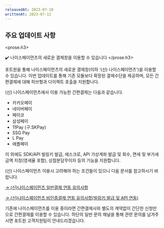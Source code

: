 ```yaml
---
releasedAt: 2023-07-10
writtenAt: 2023-07-12
---
```



## 주요 업데이트 사항

<prose.h3>
  <PaymentV1 />

  ✔️ 나이스페이먼츠의 새로운 결제창을 이용할 수 있습니다
</prose.h3>

포트원을 통해 나이스페이먼츠의 새로운 결제창(이하 ‘(신) 나이스페이먼츠’)을 이용할 수 있습니다. 이번
업데이트를 통해 기존 모듈보다 확장된 결제수단을 제공하며, 모든 간편결제에 대해 허브형과 다이렉트
호출을 지원합니다.

(신) 나이스페이먼츠에서 이용 가능한 간편결제는 다음과 같습니다.

- 카카오페이
- 네이버페이
- 페이코
- 삼성페이
- 11Pay (구.SKPay)
- SSG Pay
- L Pay
- 애플페이

이 외에도 SDK/API 빌링키 발급, 에스크로, API 가상계좌 발급 및 회수, 면세 및 부가세 금액 지정(영세율 포함), 상점분담무이자 등의 기능을 지원합니다.

(신) 나이스페이먼츠 이용시 고려해야 하는 조건들이 있으니 다음 문서를 참고하시기 바랍니다.

[→ (신)나이스페이먼츠 일반결제 연동 유의사항](/docs/ko/pg/payment-gateway/nice#신나이스페이먼츠-일반결제-연동-유의사항)

[→ (신)나이스페이먼츠 비인증결제 연동 유의사항(빌링키 발급 및 API 연동)](/docs/ko/pg/payment-gateway/nice#신나이스페이먼츠-빌링키-발급--api-연동-유의사항)

기존에 나이스페이먼츠를 이용 중이라면 간편결제사와 별도의 계약없이 간단한 신청만으로 간편결제를
이용할 수 있습니다. 하단의 일반 문의 채널을 통해 관련 문의를 남겨주시면 포트원 고객지원팀이
안내드리겠습니다.
